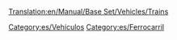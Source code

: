 [[Translation:en/Manual/Base Set/Vehicles/Trains]]

{{en/Bilingual box| es
| Esto es un listado de trenes, lea el [[es/Manual/Base Set/Vehicles/Trenes|artículo principal]] para una explicación del concepto trenes. Los artículos relativos a los trenes, redes de ferrocarril y control sobre los trenes aparecen listados aquí.
| This is a list of Trains. Read the main article for an explanation of the concept of Trains. Articles relating to Trains, Train Networks and train management are listed here.}}


[[Category:es/Vehículos]]
[[Category:es/Ferrocarril]]
